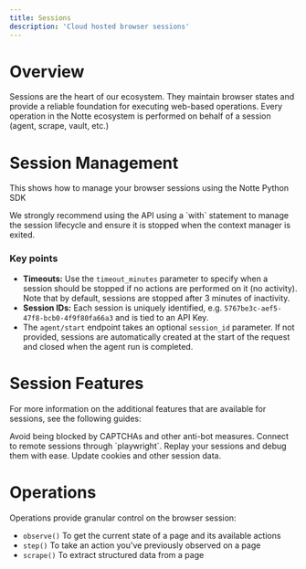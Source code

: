 ```yaml
---
title: Sessions
description: 'Cloud hosted browser sessions'
---
```



# Overview

Sessions are the heart of our ecosystem. They maintain browser states and provide a reliable foundation for executing web-based operations.
Every operation in the Notte ecosystem is performed on behalf of a session (agent, scrape, vault, etc.)

# Session Management

This shows how to manage your browser sessions using the Notte Python SDK
<SessionsPython />

<Info>
We strongly recommend using the API using a `with` statement to manage the session lifecycle and ensure it is stopped when the context manager is exited.
</Info>

### Key points

* **Timeouts:** Use the `timeout_minutes` parameter to specify when a session should be stopped if no actions are performed on it (no activity). Note that by default, sessions are stopped after 3 minutes of inactivity.
* **Session IDs:** Each session is uniquely identified, e.g. `5767be3c-aef5-47f8-bcb0-4f9f80fa66a3` and is tied to an API Key.
* The `agent/start` endpoint takes an optional `session_id` parameter. If not provided, sessions are automatically created at the start of the request and closed when the agent run is completed.

# Session Features

For more information on the additional features that are available for sessions, see the following guides:

<CardGroup cols={4}>
  <Card title="Proxies" icon="stop" href="/side/features/proxies">
    Avoid being blocked by CAPTCHAs and other anti-bot measures.
  </Card>
  <Card title="CDP" icon="square-terminal" href="/side/features/cdp">
    Connect to remote sessions through `playwright`.
  </Card>
  <Card title="Replays" icon="play" href="/side/features/session-replay">
    Replay your sessions and debug them with ease.
  </Card>
  <Card title="Cookies" icon="cookie" href="/side/features/cookies">
    Update cookies and other session data.
  </Card>
</CardGroup>

# Operations


Operations provide granular control on the browser session:

* `observe()` To get the current state of a page and its available actions
* `step()` To take an action you've previously observed on a page
* `scrape()` To extract structured data from a page

<LinkedInStep/>
